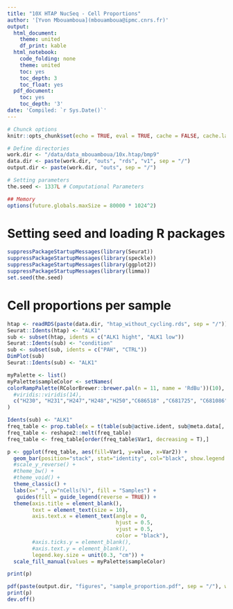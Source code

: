 ```yaml
---
title: "10X HTAP NucSeq - Cell Proportions"
author: '[Yvon Mbouamboua](mbouamboua@ipmc.cnrs.fr)'
output:
  html_document:
    theme: united
    df_print: kable
  html_notebook:
    code_folding: none
    theme: united
    toc: yes
    toc_depth: 3
    toc_float: yes
  pdf_document:
    toc: yes
    toc_depth: '3'
date: 'Compiled: `r Sys.Date()`'
---
```


```r
# Chunck options
knitr::opts_chunk$set(echo = TRUE, eval = TRUE, cache = FALSE, cache.lazy = FALSE, tidy = TRUE, message = FALSE, warning = FALSE)

# Define directories
work.dir <- "/data/data_mbouamboua/10x.htap/bmp9"
data.dir <- paste(work.dir, "outs", "rds", "v1", sep = "/")
output.dir <- paste(work.dir, "outs", sep = "/")

# Setting parameters
the.seed <- 1337L # Computational Parameters

## Memory 
options(future.globals.maxSize = 80000 * 1024^2)
```

# Setting seed and loading R packages

```r
suppressPackageStartupMessages(library(Seurat))
suppressPackageStartupMessages(library(speckle))
suppressPackageStartupMessages(library(ggplot2))
suppressPackageStartupMessages(library(limma))
set.seed(the.seed)

```


# Cell proportions per sample


```r
htap <- readRDS(paste(data.dir, "htap_without_cycling.rds", sep = "/"))
Seurat::Idents(htap) <- "ALK1"
sub <- subset(htap, idents = c("ALK1 hight", "ALK1 low"))
Seurat::Idents(sub) <- "condition"
sub <- subset(sub, idents = c("PAH", "CTRL"))
DimPlot(sub)
Seurat::Idents(sub) <- "ALK1"

myPalette <- list()
myPalette$sampleColor <- setNames(
colorRampPalette(RColorBrewer::brewer.pal(n = 11, name = 'RdBu'))(10),
  #viridis::viridis(14),
  c("H230", "H231","H247","H248","H250","C686518" ,"C681725", "C681086", "C685116", "C676136")
)

Idents(sub) <- "ALK1"
freq_table <- prop.table(x = t(table(sub@active.ident, sub@meta.data[, "sample"])), margin = 2)*100
freq_table <- reshape2::melt(freq_table)
freq_table <- freq_table[order(freq_table$Var1, decreasing = T),]

p <- ggplot(freq_table, aes(fill=Var1, y=value, x=Var2)) +
  geom_bar(position="stack", stat="identity", col="black", show.legend = T) +
  #scale_y_reverse() +
  #theme_bw() +
  #theme_void() +
  theme_classic() +
  labs(x=" ", y="nCells(%)", fill = "Samples") +
   guides(fill = guide_legend(reverse = TRUE)) +
  theme(axis.title = element_blank(),
        text = element_text(size = 10),
        axis.text.x = element_text(angle = 0, 
                                   hjust = 0.5,
                                   vjust = 0.5,
                                   color = "black"),
        #axis.ticks.y = element_blank(),
        #axis.text.y = element_blank(),
        legend.key.size = unit(0.3, "cm")) +
  scale_fill_manual(values = myPalette$sampleColor) 

print(p)

pdf(paste(output.dir, "figures", "sample_proportion.pdf", sep = "/"), width = 3, height = 4, useDingbats = FALSE)
print(p)
dev.off()

```
